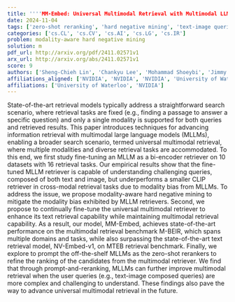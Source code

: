 ```yaml
---
title: ''''MM-Embed: Universal Multimodal Retrieval with Multimodal LLMs''''
date: 2024-11-04
tags: ['zero-shot reranking', 'hard negative mining', 'text-image queries', 'bi-encoder retriever', 'modality bias', 'information retrieval', 'large language models', 'multimodal retrieval']
categories: ['cs.CL', 'cs.CV', 'cs.AI', 'cs.LG', 'cs.IR']
problem: modality-aware hard negative mining
solution: m
pdf_url: http://arxiv.org/pdf/2411.02571v1
arx_url: http://arxiv.org/abs/2411.02571v1
score: 9
authors: ['Sheng-Chieh Lin', 'Chankyu Lee', 'Mohammad Shoeybi', 'Jimmy Lin', 'Bryan Catanzaro', 'Wei Ping']
affiliations_aligned: ['NVIDIA', 'NVIDIA', 'NVIDIA', 'University of Waterloo', 'NVIDIA', 'NVIDIA']
affiliations: ['University of Waterloo', 'NVIDIA']
---
```



State-of-the-art retrieval models typically address a straightforward search scenario, where retrieval tasks are fixed (e.g., finding a passage to answer a specific question) and only a single modality is supported for both queries and retrieved results. This paper introduces techniques for advancing information retrieval with multimodal large language models (MLLMs), enabling a broader search scenario, termed universal multimodal retrieval, where multiple modalities and diverse retrieval tasks are accommodated. To this end, we first study fine-tuning an MLLM as a bi-encoder retriever on 10 datasets with 16 retrieval tasks. Our empirical results show that the fine-tuned MLLM retriever is capable of understanding challenging queries, composed of both text and image, but underperforms a smaller CLIP retriever in cross-modal retrieval tasks due to modality bias from MLLMs. To address the issue, we propose modality-aware hard negative mining to mitigate the modality bias exhibited by MLLM retrievers. Second, we propose to continually fine-tune the universal multimodal retriever to enhance its text retrieval capability while maintaining multimodal retrieval capability. As a result, our model, MM-Embed, achieves state-of-the-art performance on the multimodal retrieval benchmark M-BEIR, which spans multiple domains and tasks, while also surpassing the state-of-the-art text retrieval model, NV-Embed-v1, on MTEB retrieval benchmark. Finally, we explore to prompt the off-the-shelf MLLMs as the zero-shot rerankers to refine the ranking of the candidates from the multimodal retriever. We find that through prompt-and-reranking, MLLMs can further improve multimodal retrieval when the user queries (e.g., text-image composed queries) are more complex and challenging to understand. These findings also pave the way to advance universal multimodal retrieval in the future.